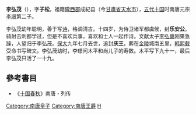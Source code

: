 '''李弘茂'''（{{bd|933年||951年|catIdx=L}}），字'''子松'''，祖籍[[隴西郡|隴西郡]]成紀县（今[[甘肅省|甘肅省]][[天水市|天水市]]），[[五代十国|五代十国]]时南唐元宗[[李璟_(南唐)|李璟]]第二子。

李弘茂幼年聪明，善于写[[诗|诗]]，格调清古。十四岁，为侍卫诸军都虞候，封'''乐安公'''。骑射击刺都学过，但是不喜欢兵事，喜欢和士人一起作诗。文献太子[[李弘冀|李弘冀]]刚果急躁，人望归于李弘茂。[[保大_(南唐)|保大]]九年七月去世，追封'''庆王'''，葬在[[金陵|金陵]]城南五里，[[韩熙载|韩熙载]]受命书写碑文。李弘茂幼时，李璟问木平和尚儿子的寿数。木平写下九十一，最后李弘茂只活了一十九。

==參考書目==
*《[[十国春秋|十国春秋]]》南唐・列传 

{{五代十國人物小作品}}
{{DEFAULTSORT:li hongmao}}
[[Category:南唐皇子|Category:南唐皇子]]
[[Category:南唐王爵|Category:南唐王爵]]
[[Category:李姓|H]]